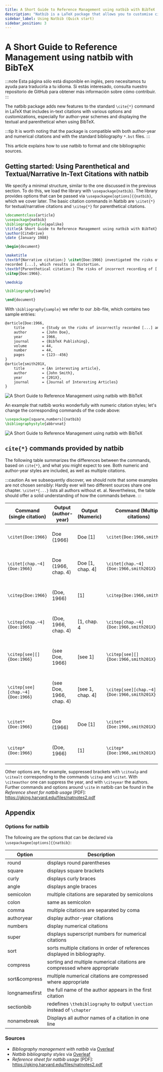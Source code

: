 ```yaml
---
title: A Short Guide to Reference Management using natbib with BibTeX
description: "Natbib is a LaTeX package that allows you to customise citations in the text around the \\CITE command. This short tutorial shows you how to manage your references with BibTeX and natbib. "
sidebar_label: Using Natbib (Quick start)
sidebar_position: 3
---
```


# A Short Guide to Reference Management using natbib with BibTeX

:::note
Esta página sólo está disponible en inglés, pero necesitamos tu ayuda para traducirla a tu idioma. Si estás interesado, consulta nuestro repositorio de GitHub para obtener más información sobre cómo contribuir.
:::

The natbib package adds new features to the standard `\cite{*}` command in LaTeX that includes in-text citations with various options and customizations, especially for author-year schemes and displaying the textual and parenthetical when using BibTeX.

:::tip
It is worth noting that the package is compatible with both author-year and numerical citations and with the standard bibliography `*.bst` files.
:::

This article explains how to use natbib to format and cite bibliographic sources.

## Getting started: Using Parenthetical and Textual/Narrative In-Text Citations with natbib
We specify a minimal structure, similar to the one discussed in the previous section. To do this, we load the library with `\usepackage{natbib}`. The library provides options that can be passed via `\usepackagee[options]{{natbib}`, which we cover later. The basic citation commands in Natbib are `\citet{*}` for textual/narrative citations and `\citep{*}` for parenthetical citations.


```latex
\documentclass{article}
\usepackage{natbib}
\bibliographystyle{apalike}
\title{A Short Guide to Reference Management using natbib with BibTeX}
\author{CiteDrive}
\date {January 1988}

\begin{document}

\maketitle
\textbf{Narrative citation:} \citet{Doe:1966} investigated the risks of incorrectly \\
recorded [...], which results in distortion.
\textbf{Parenthetical citation:} The risks of incorrect recording of [...] could lead to distortion
\citep{Doe:1966}.

\medskip

\bibliography{sample}

\end{document}

```
With `\bibliography{sample}` we refer to our .bib-file, which contains two sample entries:

```latex
@article{Doe:1966,
	title        = {Study on the risks of incorrectly recorded [...] and their impact on [...].},
	author       = {John Doe},
	year         = 1966,
	journal      = {BibTeX Publishing},
	volume       = 44,
	number       = 44,
	pages        = {123--456}
}
@article{smith201X,
	title        = {An interesting article},
	author       = {John Smith},
	year         = {201X},
	journal      = {Journal of Interesting Articles}
}

```

![A Short Guide to Reference Management using natbib with BibTeX](@site/static/img/tutorial/output_example_bibtex_natbib.png)

An example that natbib works wonderfully with numeric citation styles; let's change the corresponding commands of the code above:
```latex
\usepackage[square,numbers]{natbib}
\bibliographystyle{abbrvnat}
```
![A Short Guide to Reference Management using natbib with BibTeX](@site/static/img/tutorial/output_example_bibtex_natbib_numeric.png)


## `cite{*}` commands provided by natbib

The following table summarizes the differences between the commands, based on `cite{*}`, and what you might expect to see. Both numeric and author-year styles are included, as well as multiple citations.

:::caution
As we subsequently discover, we should note that some examples are not chosen sensibly: Hardly ever will two different sources share one chapter. `\citet*{...}` lists all authors without et. al.   Nevertheless, the table should offer a solid understanding of how the commands behave.
:::

| Command (single citation) | Output (author-year) | Output (Numeric) | Command (Multiple citations) | Output (author-year) | Output (Numeric) |
|---------------------------|----------------------|------------------|------------------------------|---|---|
|`\citet{Doe:1966}`|Doe (1966) |Doe [1]|`\citet{Doe:1966,smith201X}`|Doe (1966); Smith (201X)|Doe [1], Smith [2]|
|`\citet[chap.~4]{Doe:1966}`|Doe (1966, chap. 4)|Doe [1, chap. 4]|`\citet[chap.~4]{Doe:1966,smith201X}`|Doe (1966); Smith (201X, chap. 4)|Doe [1], Smith [2, chap. 4]|
|`\citep{Doe:1966}`|(Doe, 1966)|[1]|`\citep{Doe:1966,smith201X}`|(Doe, 1966; Smith, 201X)|[1, 2|
|`\citep[chap.~4]{Doe:1966}`|(Doe, 1966, chap. 4)|[1, chap. 4|`\citep[chap.~4]{Doe:1966,smith201X}`|(Doe, 1966; Smith, 201X, chap. 4)|1, 2, chap. 4]|
|`\citep[see][]{Doe:1966}`|(see Doe, 1966)|[see 1]|`\citep[see][]{Doe:1966,smith201X}`|(see Doe, 1966; Smith, 201X)|[see 1, 2]|
|`\citep[see][chap.~4]{Doe:1966}`|(see Doe, 1966, chap. 4)|[see 1, chap. 4]|`\citep[see][chap.~4]{Doe:1966,smith201X}`|(see Doe, 1966; Smith, 201X, chap. 4)|[see 1, 2, chap. 4]|
|`\citet*{Doe:1966}`|Doe (1966)|Doe [1]|`\citet*{Doe:1966,smith201X}`|Doe (1966); Smith (201X)|Doe [1], Smith [2]|
|`\citep*{Doe:1966}`|(Doe, 1966)|[1]|`\citep*{Doe:1966,smith201X}`|(Doe, 1966; Smith, 201X)|[1, 2]|

Other options are, for example, suppressed brackets with `\citealp` and `\citealt` corresponding to the commands `\citep` and `\citet`. With `\citeauthor` one can suppress the year, and with `\citeyear` the authors. Further commands and options around `\cite` in natbib can be found in the *Reference sheet for natbib usage* [PDF]: https://gking.harvard.edu/files/natnotes2.pdf  

## Appendix
### Options for natbib
The following are the options that can be declared via `\usepackagee[options]{{natbib}`:

| Option | Description |
|----------------------|----------|
|round|displays round parentheses|
|square|displays square brackets|
|curly|displays curly braces|
|angle|displays angle braces|
|semicolon|multiple citations are separated by semicolons|
|colon|same as semicolon|
|comma|multiple citations are separated by coma|
|authoryear|display author-year citations|
|numbers|display numerical citations|
|super|displays superscript numbers for numerical citations|
|sort|sorts multiple citations in order of references displayed in bibliography. |
|compress|sorting and multiple numerical citations are compressed where appropriate|
|sort&compress|multiple numerical citations are compressed where appropriate|
|longnamesfirst|the full name of the author appears in the first citation|
|sectionbib|redefines `\thebibliography` to output `\section` instead of `\chapter`|
|nonamebreak|Displays all author names of a citation in one line|


### Sources

* *Bibliography management with natbib* via [Overleaf](https://www.overleaf.com/learn/latex/Bibliography_management_with_natbib)
* *Natbib bibliography styles* via [Overleaf](https://www.overleaf.com/learn/latex/Natbib_bibliography_styles)
* *Reference sheet for natbib usage* [PDF]: https://gking.harvard.edu/files/natnotes2.pdf
